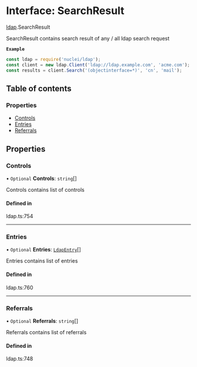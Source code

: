 # Interface: SearchResult

[ldap](/templates/protocols/javascript/modules/ldap).SearchResult

SearchResult contains search result of any / all ldap search request

**`Example`**

```javascript
const ldap = require('nuclei/ldap');
const client = new ldap.Client('ldap://ldap.example.com', 'acme.com');
const results = client.Search('(objectinterface=*)', 'cn', 'mail');
```

## Table of contents

### Properties

- [Controls](/templates/protocols/javascript/modules/ldap.SearchResult#controls)
- [Entries](/templates/protocols/javascript/modules/ldap.SearchResult#entries)
- [Referrals](/templates/protocols/javascript/modules/ldap.SearchResult#referrals)

## Properties

### Controls

• `Optional` **Controls**: `string`[]

Controls contains list of controls

#### Defined in

ldap.ts:754

___

### Entries

• `Optional` **Entries**: [`LdapEntry`](/templates/protocols/javascript/modules/ldap.LdapEntry)[]

Entries contains list of entries

#### Defined in

ldap.ts:760

___

### Referrals

• `Optional` **Referrals**: `string`[]

Referrals contains list of referrals

#### Defined in

ldap.ts:748
